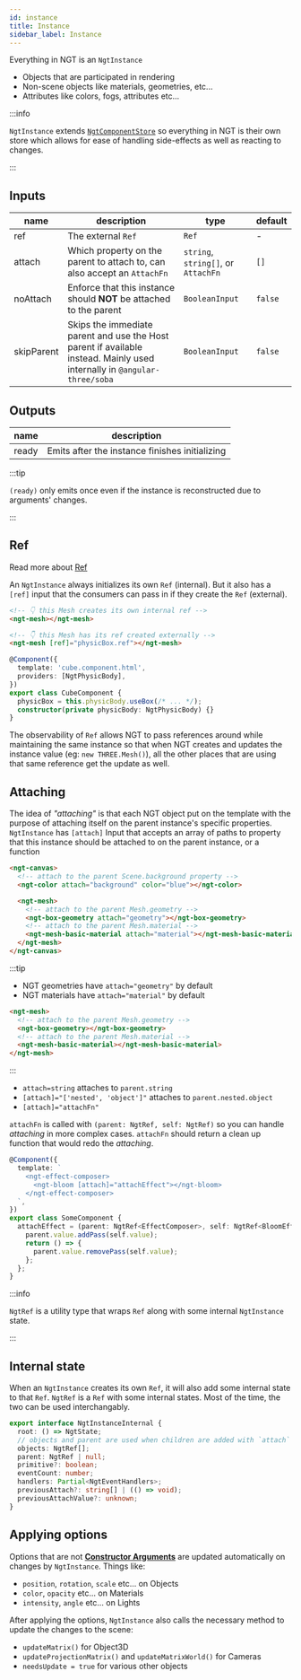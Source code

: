```yaml
---
id: instance
title: Instance
sidebar_label: Instance
---
```



Everything in NGT is an `NgtInstance`

- Objects that are participated in rendering
- Non-scene objects like materials, geometries, etc...
- Attributes like colors, fogs, attributes etc...

:::info

`NgtInstance` extends [`NgtComponentStore`](./component-store) so everything in NGT is their own store which allows for ease of handling side-effects
as well as reacting to changes.

:::

## Inputs

| name       | description                                                                                                              | type                                | default |
| ---------- | ------------------------------------------------------------------------------------------------------------------------ | ----------------------------------- | ------- |
| ref        | The external `Ref`                                                                                                       | `Ref`                               | -       |
| attach     | Which property on the parent to attach to, can also accept an `AttachFn`                                                 | `string`, `string[]`, or `AttachFn` | `[]`    |
| noAttach   | Enforce that this instance should **NOT** be attached to the parent                                                      | `BooleanInput`                      | `false` |
| skipParent | Skips the immediate parent and use the Host parent if available instead. Mainly used internally in `@angular-three/soba` | `BooleanInput`                      | `false` |

## Outputs

| name  | description                                    |
| ----- | ---------------------------------------------- |
| ready | Emits after the instance finishes initializing |

:::tip

`(ready)` only emits once even if the instance is reconstructed due to arguments' changes.

:::

## Ref

Read more about [Ref](./ref)

An `NgtInstance` always initializes its own `Ref` (internal). But it also has a `[ref]` input that the consumers can pass in if they create
the `Ref` (external).

<Tabs>

<TabItem value="cubeHtml" label="cube.component.html" default>

```html
<!-- 👇 this Mesh creates its own internal ref -->
<ngt-mesh></ngt-mesh>

<!-- 👇 this Mesh has its ref created externally -->
<ngt-mesh [ref]="physicBox.ref"></ngt-mesh>
```

</TabItem>

<TabItem value="cubeTs" label="cube.component.ts" default>

```ts
@Component({
  template: 'cube.component.html',
  providers: [NgtPhysicBody],
})
export class CubeComponent {
  physicBox = this.physicBody.useBox(/* ... */);
  constructor(private physicBody: NgtPhysicBody) {}
}
```

</TabItem>

</Tabs>

The observability of `Ref` allows NGT to pass references around while maintaining the same instance so that when NGT creates and updates the instance value (eg: `new THREE.Mesh()`), all the other places that are using that same reference get the update as well.

## Attaching

The idea of _"attaching"_ is that each NGT object put on the template with the purpose of attaching itself on the parent instance's specific properties.
`NgtInstance` has `[attach]` Input that accepts an array of paths to property that this instance should be attached to on the parent instance, or a function

```html
<ngt-canvas>
  <!-- attach to the parent Scene.background property -->
  <ngt-color attach="background" color="blue"></ngt-color>

  <ngt-mesh>
    <!-- attach to the parent Mesh.geometry -->
    <ngt-box-geometry attach="geometry"></ngt-box-geometry>
    <!-- attach to the parent Mesh.material -->
    <ngt-mesh-basic-material attach="material"></ngt-mesh-basic-material>
  </ngt-mesh>
</ngt-canvas>
```

:::tip

- NGT geometries have `attach="geometry"` by default
- NGT materials have `attach="material"` by default

```html
<ngt-mesh>
  <!-- attach to the parent Mesh.geometry -->
  <ngt-box-geometry></ngt-box-geometry>
  <!-- attach to the parent Mesh.material -->
  <ngt-mesh-basic-material></ngt-mesh-basic-material>
</ngt-mesh>
```

:::

- `attach=string` attaches to `parent.string`
- `[attach]="['nested', 'object']"` attaches to `parent.nested.object`
- `[attach]="attachFn"`

`attachFn` is called with `(parent: NgtRef, self: NgtRef)` so you can handle _attaching_ in more complex cases. `attachFn` should return a clean up function that would redo the _attaching_.

```ts
@Component({
  template: `
    <ngt-effect-composer>
      <ngt-bloom [attach]="attachEffect"></ngt-bloom>
    </ngt-effect-composer>
  `,
})
export class SomeComponent {
  attachEffect = (parent: NgtRef<EffectComposer>, self: NgtRef<BloomEffect>) => {
    parent.value.addPass(self.value);
    return () => {
      parent.value.removePass(self.value);
    };
  };
}
```

:::info

`NgtRef` is a utility type that wraps `Ref` along with some internal `NgtInstance` state.

:::

## Internal state

When an `NgtInstance` creates its own `Ref`, it will also add some internal state to that `Ref`. `NgtRef` is a `Ref` with some internal states. Most of the time, the two can be used interchangably.

```ts
export interface NgtInstanceInternal {
  root: () => NgtState;
  // objects and parent are used when children are added with `attach` instead of being added to the Object3D scene graph
  objects: NgtRef[];
  parent: NgtRef | null;
  primitive?: boolean;
  eventCount: number;
  handlers: Partial<NgtEventHandlers>;
  previousAttach?: string[] | (() => void);
  previousAttachValue?: unknown;
}
```

## Applying options

Options that are not [**Constructor Arguments**](./inputs#constructor-arguments) are updated automatically on changes by `NgtInstance`. Things like:

- `position`, `rotation`, `scale` etc... on Objects
- `color`, `opacity` etc... on Materials
- `intensity`, `angle` etc... on Lights

After applying the options, `NgtInstance` also calls the necessary method to update the changes to the scene:

- `updateMatrix()` for Object3D
- `updateProjectionMatrix()` and `updateMatrixWorld()` for Cameras
- `needsUpdate = true` for various other objects

